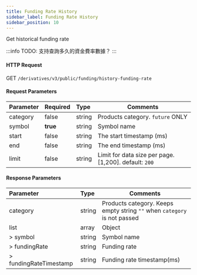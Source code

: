 ```yaml
---
title: Funding Rate History
sidebar_label: Funding Rate History
sidebar_position: 10
---
```


Get historical funding rate

:::info
TODO: 支持查詢多久的資金費率數據？
:::

#### HTTP Request
GET `/derivatives/v3/public/funding/history-funding-rate`

#### Request Parameters
| Parameter | Required | Type | Comments|
|:----- |:-------|:-----|------ |
|category |false |string |Products category. `future` ONLY |
|symbol |<b>true</b> |string |Symbol name|
|start |false |string |The start timestamp (ms)|
|end |false |string |The end timestamp (ms)|
|limit |false |string |Limit for data size per page. [1,200]. default: `200`|

#### Response Parameters
| Parameter | Type | Comments|
|:----- |:-----|----- |
|category |string |Products category. Keeps empty string `""` when `category` is not passed |
|list |array |Object |
|> symbol |string |Symbol name |
|> fundingRate |string |Funding rate |
|> fundingRateTimestamp |string |Funding rate timestamp(ms) |